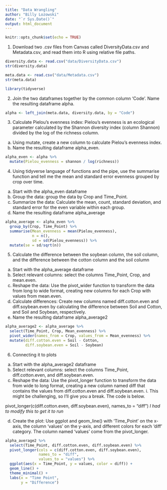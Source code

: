 ```yaml
---
title: "Data Wrangling"
author: "Billy Lozowski"
date: "`r Sys.Date()`"
output: html_document
---
```


```r
knitr::opts_chunk$set(echo = TRUE)
```

1.	Download two .csv files from Canvas called DiversityData.csv and Metadata.csv, and read them into R using relative file paths.

```r
diversity.data <- read.csv("data/DiversityData.csv")
str(diversity.data)

meta.data <- read.csv("data/Metadata.csv")
str(meta.data)

library(tidyverse)
```

2.	Join the two dataframes together by the common column ‘Code’. Name the resulting dataframe alpha.

```r
alpha <- left_join(meta.data, diversity.data, by = "Code")

```

3.	Calculate Pielou’s evenness index: Pielou’s evenness is an ecological parameter calculated by the Shannon diversity index (column Shannon) divided by the log of the richness column. 
  a.	Using mutate, create a new column to calculate Pielou’s evenness index. 
  b.	Name the resulting dataframe alpha_even.

```r
alpha_even <- alpha %>%
  mutate(Pielou_evenness = shannon / log(richness))
```

4.	Using tidyverse language of functions and the pipe, use the summarise function and tell me the mean and standard error evenness grouped by crop over time.
  a.	Start with the alpha_even dataframe
  b.	Group the data: group the data by Crop and Time_Point.
  c.	Summarize the data: Calculate the mean, count, standard deviation, and standard error for the even variable within each group.
  d.	Name the resulting dataframe alpha_average

```r
alpha_average <- alpha_even %>%
  group_by(Crop, Time_Point) %>%
  summarise(Mean_evenness = mean(Pielou_evenness),
            n = n(),
            sd = sd(Pielou_evenness)) %>%
  mutate(se = sd/sqrt(n))
```

5.	Calculate the difference between the soybean column, the soil column, and the difference between the cotton column and the soil column
  a.	Start with the alpha_average dataframe
  b.	Select relevant columns: select the columns Time_Point, Crop, and mean.even.
  c.	Reshape the data: Use the pivot_wider function to transform the data from long to wide format, creating new columns for each Crop with values from mean.even.
  d.	Calculate differences: Create new columns named diff.cotton.even and diff.soybean.even by calculating the difference between Soil and Cotton, and Soil and Soybean, respectively.
  e.	Name the resulting dataframe alpha_average2

```r
alpha_average2 <- alpha_average %>%
  select(Time_Point, Crop, Mean_evenness) %>%
  pivot_wider(names_from = Crop, values_from = Mean_evenness) %>%
  mutate(diff.cotton.even = Soil - Cotton,
         diff.soybean.even = Soil - Soybean)
```

6.	Connecting it to plots
  a.	Start with the alpha_average2 dataframe
  b.	Select relevant columns: select the columns Time_Point, diff.cotton.even, and diff.soybean.even.
  c.	Reshape the data: Use the pivot_longer function to transform the data from wide to long format, creating a new column named diff that contains the values from diff.cotton.even and diff.soybean.even.
    i.	This might be challenging, so I’ll give you a break. The code is below.

pivot_longer(c(diff.cotton.even, diff.soybean.even), names_to = "diff")
*I had to modify this to get it to run*

  d.	Create the plot: Use ggplot and geom_line() with ‘Time_Point’ on the x-axis, the column ‘values’ on the y-axis, and different colors for each ‘diff’ category. The column named ‘values’ come from the pivot_longer. 

```r
alpha_average2 %>%
  select(Time_Point, diff.cotton.even, diff.soybean.even) %>%
  pivot_longer(cols = c(diff.cotton.even, diff.soybean.even), 
               names_to = "diff", 
               values_to = "values") %>%
  ggplot(aes(x = Time_Point, y = values, color = diff)) +
  geom_line() +
  theme_minimal() +
  labs(x = "Time Point",
       y = "Difference")
```





